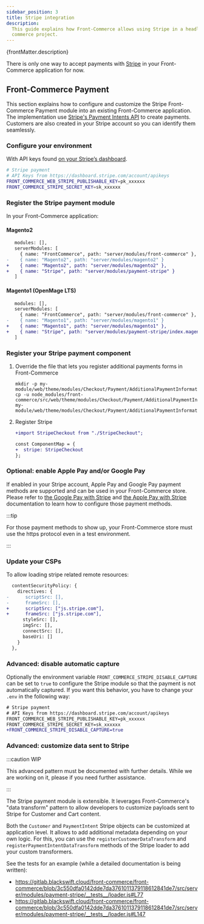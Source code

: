 ```yaml
---
sidebar_position: 3
title: Stripe integration
description:
  This guide explains how Front-Commerce allows using Stripe in a headless
  commerce project.
---
```



<p>{frontMatter.description}</p>

There is only one way to accept payments with [Stripe](https://stripe.com/) in
your Front-Commerce application for now.

## Front-Commerce Payment

This section explains how to configure and customize the Stripe Front-Commerce
Payment module into an existing Front-Commerce application. The implementation
use
[Stripe's Payment Intents API](https://stripe.com/docs/payments/payment-intents)
to create payments. Customers are also created in your Stripe account so you can
identify them seamlessly.

### Configure your environment

With API keys found
[on your Stripe’s dashboard](https://dashboard.stripe.com/account/apikeys).

```bash title=".env"
# Stripe payment
# API Keys from https://dashboard.stripe.com/account/apikeys
FRONT_COMMERCE_WEB_STRIPE_PUBLISHABLE_KEY=pk_xxxxxx
FRONT_COMMERCE_STRIPE_SECRET_KEY=sk_xxxxxx
```

### Register the Stripe payment module

In your Front-Commerce application:

#### Magento2

```diff title=".front-commerce.js"
   modules: [],
   serverModules: [
     { name: "FrontCommerce", path: "server/modules/front-commerce" },
-    { name: "Magento2", path: "server/modules/magento2" }
+    { name: "Magento2", path: "server/modules/magento2" },
+    { name: "Stripe", path: "server/modules/payment-stripe" }
   ]
```

#### Magento1 (OpenMage LTS)

```diff title=".front-commerce.js"
   modules: [],
   serverModules: [
     { name: "FrontCommerce", path: "server/modules/front-commerce" },
-    { name: "Magento1", path: "server/modules/magento1" }
+    { name: "Magento1", path: "server/modules/magento1" },
+    { name: "Stripe", path: "server/modules/payment-stripe/index.magento1.js" }
   ]
```

### Register your Stripe payment component

1. Override the file that lets you register additional payments forms in
   Front-Commerce

   ```shell
   mkdir -p my-module/web/theme/modules/Checkout/Payment/AdditionalPaymentInformation/
   cp -u node_modules/front-commerce/src/web/theme/modules/Checkout/Payment/AdditionalPaymentInformation/getAdditionalDataComponent.js my-module/web/theme/modules/Checkout/Payment/AdditionalPaymentInformation/getAdditionalDataComponent.js
   ```

2. Register Stripe

   ```diff title='my-module/web/theme/modules/Checkout/Payment/AdditionalPaymentInformation/getAdditionalDataComponent.js'
   +import StripeCheckout from "./StripeCheckout";

   const ComponentMap = {
   +  stripe: StripeCheckout
   };
   ```

### Optional: enable Apple Pay and/or Google Pay

<SinceVersion tag="2.24" />

If enabled in your Stripe account, Apple Pay and Google Pay payment methods are
supported and can be used in your Front-Commerce store. Please refer to [the
Google Pay with Stripe](https://stripe.com/docs/google-pay) and [the Apple Pay
with Stripe](https://stripe.com/docs/apple-pay) documentation to learn how to
configure those payment methods.

:::tip

For those payment methods to show up, your Front-Commerce store must use the
https protocol even in a test environment.

:::

### Update your CSPs

To allow loading stripe related remote resources:

```diff title='my-module/config/website.js'
  contentSecurityPolicy: {
    directives: {
-      scriptSrc: [],
-      frameSrc: [],
+      scriptSrc: ["js.stripe.com"],
+      frameSrc: ["js.stripe.com"],
      styleSrc: [],
      imgSrc: [],
      connectSrc: [],
      baseUri: []
    }
  },
```

### Advanced: disable automatic capture

<SinceVersion tag="2.19" />

Optionally the environment variable `FRONT_COMMERCE_STRIPE_DISABLE_CAPTURE` can
be set to `true` to configure the Stripe module so that the payment is not
automatically captured. If you want this behavior, you have to change your
`.env` in the following way:

```diff title=".env"
# Stripe payment
# API Keys from https://dashboard.stripe.com/account/apikeys
FRONT_COMMERCE_WEB_STRIPE_PUBLISHABLE_KEY=pk_xxxxxx
FRONT_COMMERCE_STRIPE_SECRET_KEY=sk_xxxxxx
+FRONT_COMMERCE_STRIPE_DISABLE_CAPTURE=true
```

### Advanced: customize data sent to Stripe

:::caution WIP

<span>
  This advanced pattern must be documented with further details. While we are
  working on it, please <ContactLink /> if you need further assistance.
</span>

:::

The Stripe payment module is extensible. It leverages Front-Commerce's "data
transform" pattern to allow developers to customize payloads sent to Stripe for
Customer and Cart content.

Both the `Customer` and `PaymentIntent` Stripe objects can be customized at
application level. It allows to add additional metadata depending on your own
logic. For this, you can use the `registerCustomerDataTransform` and
`registerPaymentIntentDataTransform` methods of the Stripe loader to add your
custom transformers.

See the tests for an example (while a detailed documentation is being written):

- https://gitlab.blackswift.cloud/front-commerce/front-commerce/blob/3c550dfa0142dde7da3761011379118612841de7/src/server/modules/payment-stripe/__tests__/loader.js#L77
- https://gitlab.blackswift.cloud/front-commerce/front-commerce/blob/3c550dfa0142dde7da3761011379118612841de7/src/server/modules/payment-stripe/__tests__/loader.js#L147
